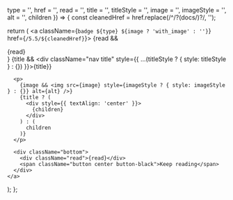   type = '',
  href = '',
  read = '',
  title = '',
  titleStyle = '',
  image = '',
  imageStyle = '',
  alt = '',
  children
}) => {
  const cleanedHref = href.replace(/^\/?(docs\/)?/, '');

  return (
    <a className={`badge ${type} ${image ? 'with_image' : ''}`} href={`/5.5/${cleanedHref}`}>
      {read && <div className="nav read">{read}</div>}
      {title && <div className="nav title" style={{ ...(titleStyle ? { style: titleStyle } : {}) }}>{title}</div>}

      <p>
        {image && <img src={image} style={imageStyle ? { style: imageStyle } : {}} alt={alt} />}
        {title ? (
          <div style={{ textAlign: 'center' }}>
            {children}
          </div>
        ) : (
          children
        )}
      </p>

      <div className="bottom">
        <div className="read">{read}</div>
        <span className="button center button-black">Keep reading</span>
      </div>
    </a>
  );
};
